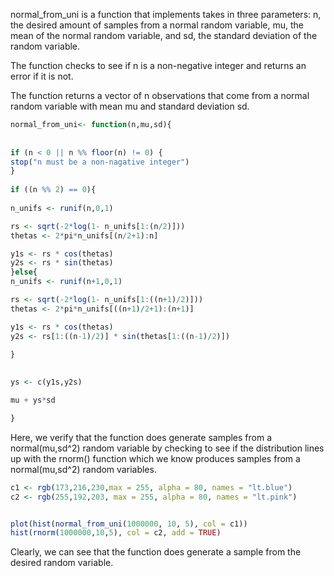 normal_from_uni is a function that implements takes in three parameters: n, the desired amount of samples from a normal random variable, mu, the mean of the normal
random 
variable, and sd, the standard deviation of the random variable. 

The function checks to see if n is a non-negative integer and returns an error if it is not.

The function returns a vector of n observations that come from a normal random variable with mean mu and standard deviation sd. 

```r

normal_from_uni<- function(n,mu,sd){
  
  
if (n < 0 || n %% floor(n) != 0) {
stop("n must be a non-nagative integer")
}      
  
if ((n %% 2) == 0){
  
n_unifs <- runif(n,0,1)

rs <- sqrt(-2*log(1- n_unifs[1:(n/2)])) 
thetas <- 2*pi*n_unifs[(n/2+1):n]

y1s <- rs * cos(thetas)
y2s <- rs * sin(thetas)
}else{
n_unifs <- runif(n+1,0,1)

rs <- sqrt(-2*log(1- n_unifs[1:((n+1)/2)])) 
thetas <- 2*pi*n_unifs[((n+1)/2+1):(n+1)]

y1s <- rs * cos(thetas)
y2s <- rs[1:((n-1)/2)] * sin(thetas[1:((n-1)/2)])  
  
} 

  
ys <- c(y1s,y2s)

mu + ys*sd

}

```


Here, we verify that the function does generate samples from a normal(mu,sd^2) random variable by checking to see if the distribution lines up with the rnorm() 
function which we know produces samples from a normal(mu,sd^2) random variables.

```r

c1 <- rgb(173,216,230,max = 255, alpha = 80, names = "lt.blue")
c2 <- rgb(255,192,203, max = 255, alpha = 80, names = "lt.pink")


plot(hist(normal_from_uni(1000000, 10, 5), col = c1))
hist(rnorm(1000000,10,5), col = c2, add = TRUE)
```

Clearly, we can see that the function does generate a sample from the desired random variable. 

